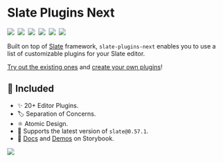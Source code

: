 
<Meta title="Docs/Intro" />

# Slate Plugins Next

[<img src="https://img.shields.io/npm/v/slate-plugins-next.svg" />](https://npm.im/slate-plugins-next)&nbsp;
[<img src="https://badgen.net/npm/dw/slate-plugins-next" />](https://npm.im/slate-plugins-next)&nbsp;
[<img src="https://badgen.net/bundlephobia/minzip/slate-plugins-next" />](https://bundlephobia.com/result?p=slate-plugins-next)&nbsp;
[<img src="https://badgen.now.sh/badge/license/MIT" />](https://github.com/zbeyens/slate-plugins-next/blob/master/LICENSE)&nbsp;
[<img src="https://slate-slack.herokuapp.com/badge.svg?logo=slack" />](https://slate-slack.herokuapp.com)&nbsp;
[<img src="https://img.shields.io/github/stars/zbeyens/slate-plugins-next?style=social" />](https://github.com/zbeyens/slate-plugins-next)&nbsp;

Built on top of [Slate](https://github.com/ianstormtaylor/slate#documentation) framework, `slate-plugins-next` enables you to use a list of
customizable plugins for your Slate editor.

[Try out the existing ones](https://slate-plugins-next.netlify.com/?path=/story/plugins-playground--plugins) and [create your own plugins](https://slate-plugins-next.netlify.com/?path=/docs/docs-guide--page)!

## 🚀 Included

- ✨ 20+ Editor Plugins.
- 🏷️ Separation of Concerns.
- ⚛️ Atomic Design.
- 🎌 Supports the latest version of `slate@0.57.1`.
- 📖 [Docs](https://slate-plugins-next.netlify.com/?path=/docs/docs-getting-started--page) and [Demos](https://slate-plugins-next.netlify.com/?path=/story/plugins-playground--plugins) on Storybook.

[<img src="https://www.netlify.com/img/global/badges/netlify-light.svg"/>](https://www.netlify.com)

